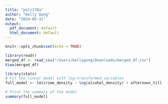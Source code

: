 ```yaml
---
title: "poli170a"
author: "Kelly Gong"
date: "2024-05-31"
output:
  pdf_document: default
  html_document: default
---
```


```r
knitr::opts_chunk$set(echo = TRUE)
```

```r
library(readr)
merged_df <- read_csv("/Users/kellygong/Downloads/merged_df.csv")
View(merged_df)
```

```r
library(stats)
# Fit the linear model with log-transformed variables
full_model <- lm(crime_density ~ log(alcohol_density) + afternoon_till_eve, data=merged_df)

# Print the summary of the model
summary(full_model)
```